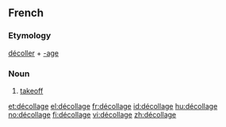 ==French==

===Etymology===
[[décoller]] + [[-age]]

===Noun===
{{fr-noun|m}}
# [[takeoff]]

[[et:décollage]]
[[el:décollage]]
[[fr:décollage]]
[[id:décollage]]
[[hu:décollage]]
[[no:décollage]]
[[fi:décollage]]
[[vi:décollage]]
[[zh:décollage]]